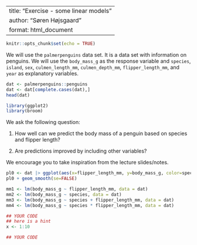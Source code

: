 <!-- This file has been generated automatically from ../inst/example/lm.rmd -->

<!-- time: 2024-09-18 13:03:27.739979 do not edit manually -->

---
title: "Exercise - some linear models"
author: "Søren Højsgaard"
format: html_document
---

```r
knitr::opts_chunk$set(echo = TRUE)
```




We will use the `palmerpenguins` data set. It is a data set with
information on penguins. We will use the `body_mass_g` as the response
variable and `species`, `island`, `sex`, `culmen_length_mm`,
`culmen_depth_mm`, `flipper_length_mm`, and `year` as explanatory
variables.

```r
dat <- palmerpenguins::penguins
dat <- dat[complete.cases(dat),]
head(dat)
```

```r
library(ggplot2) 
library(broom)
```



We ask the following question: 

1. How well can we predict the body mass of a penguin based on species and flipper length?

2. Are predictions improved by including other variables?

We encourage you to take inspiration from the lecture slides/notes.

```r
pl0 <- dat |> ggplot(aes(x=flipper_length_mm, y=body_mass_g, color=species)) + geom_jitter(width=0.1)
pl0 + geom_smooth(se=FALSE)
```

```r
mm1 <- lm(body_mass_g ~ flipper_length_mm, data = dat)
mm2 <- lm(body_mass_g ~ species, data = dat)
mm3 <- lm(body_mass_g ~ species + flipper_length_mm, data = dat)
mm4 <- lm(body_mass_g ~ species * flipper_length_mm, data = dat)
```











```r
## YOUR CODE
## here is a hint
x <- 1:10
```


```r
## YOUR CODE
```

